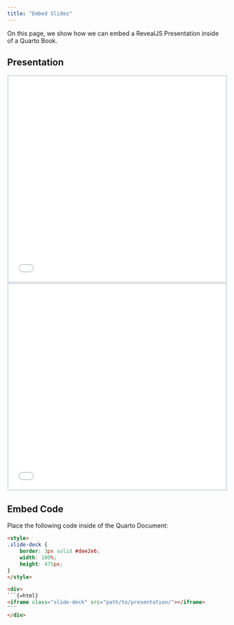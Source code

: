 ```yaml
---
title: "Embed Slides"
---
```


On this page, we show how we can embed a RevealJS Presentation inside of a Quarto Book.

## Presentation

<style>
.slide-deck {
    border: 3px solid #dee2e6;
    width: 100%;
    height: 475px;
}
</style>

<div>
```{=html}

<iframe class="slide-deck" src="../revealjs/"></iframe>
```
</div>
<div>
```{=html}
<iframe class="slide-deck" src="../revealjs/"></iframe>
```
</div>

## Embed Code

Place the following code inside of the Quarto Document: 

````html
<style>
.slide-deck {
    border: 3px solid #dee2e6;
    width: 100%;
    height: 475px;
}
</style>

<div>
```{=html}
<iframe class="slide-deck" src="path/to/presentation/"></iframe>
```
</div>
````